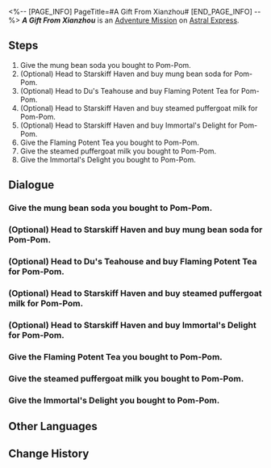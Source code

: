 <%-- [PAGE_INFO]
PageTitle=#A Gift From Xianzhou#
[END_PAGE_INFO] --%>
{{Stub|Dialogue.}}
{{Mission Infobox
|id            = 4050038
|title         = 
|image         = <!--Mission A Gift From Xianzhou.png-->
|type          = Adventure
|event_name    = 
|chapter       = 
|requirements  = {{subst:void|<!--Unknown: {"Type":"Manual"}-->}}
|summary       = <!--official mission summary from Fate's Atlas-->
|characters    = Boss Du; Food Stall Owner; Gao Tang; Mengming; Pom-Pom; Qingyue; Trailblazer; Yujin
|startLocation = [[Astral Express]] - [[Parlor Car]]
|world         = Astral Express
|area          = Parlor Car
|prev          = 
|next          = 
|rewards       = Adventure Log*1; Jade Abacus Unit*1; Credit*8,000
}}
'''''A Gift From Xianzhou''''' is an [[Adventure Mission]] on [[Astral Express]].

==Steps==
# Give the mung bean soda you bought to Pom-Pom.
# (Optional) Head to Starskiff Haven and buy mung bean soda for Pom-Pom.
# (Optional) Head to Du's Teahouse and buy Flaming Potent Tea for Pom-Pom.
# (Optional) Head to Starskiff Haven and buy steamed puffergoat milk for Pom-Pom.
# (Optional) Head to Starskiff Haven and buy Immortal's Delight for Pom-Pom.
# Give the Flaming Potent Tea you bought to Pom-Pom.
# Give the steamed puffergoat milk you bought to Pom-Pom.
# Give the Immortal's Delight you bought to Pom-Pom.

<!--
==Gameplay Notes==

--><!--
==Trial Character==

-->
==Dialogue==
{{Stub Dialogue}}
{{Dialogue End}}

===Give the mung bean soda you bought to Pom-Pom.{{subst:void|<!--405003802-->}}===
{{Mission Description|type=adventure|location=Parlor Car|update|After placing yourself in Pom-Pom's shoes and giving the choices a lot of thought, you have bought the perfect drink (in your opinion) for Pom-Pom. What would Pom-Pom's reaction be when they drink it? Would Pom-pom smack their lips? You find yourself eagerly anticipating Pom-Pom's response...}}
{{Dialogue Start}}
:{{tx}}
{{Dialogue End}}

===(Optional) Head to Starskiff Haven and buy mung bean soda for Pom-Pom.{{subst:void|<!--405003803-->}}===
{{Mission Description|type=adventure|location=Central Starskiff Haven|update|Pom-Pom is very interested in beverages on the Xianzhou. You decide to return to the Luofu and get an authentic Luofu beverage for Pom-Pom.}}
{{Dialogue Start}}
:{{tx}}
{{Dialogue End}}

===(Optional) Head to Du's Teahouse and buy Flaming Potent Tea for Pom-Pom.{{subst:void|<!--405003804-->}}===
{{Dialogue Start}}
:{{tx}}
{{Dialogue End}}

===(Optional) Head to Starskiff Haven and buy steamed puffergoat milk for Pom-Pom.{{subst:void|<!--405003805-->}}===
{{Dialogue Start}}
:{{tx}}
{{Dialogue End}}

===(Optional) Head to Starskiff Haven and buy Immortal's Delight for Pom-Pom.{{subst:void|<!--405003806-->}}===
{{Dialogue Start}}
:{{tx}}
{{Dialogue End}}

===Give the Flaming Potent Tea you bought to Pom-Pom.{{subst:void|<!--405003807-->}}===
{{Mission Description|type=adventure|location=Parlor Car|update|After placing yourself in Pom-Pom's shoes and giving the choices a lot of thought, you have bought the perfect drink (in your opinion) for Pom-Pom. What would Pom-Pom's reaction be when they drink it? Would Pom-pom smack their lips? You find yourself eagerly anticipating Pom-Pom's response...}}
{{Dialogue Start}}
:{{tx}}
{{Dialogue End}}

===Give the steamed puffergoat milk you bought to Pom-Pom.{{subst:void|<!--405003808-->}}===
{{Dialogue Start}}
:{{tx}}
{{Dialogue End}}

===Give the Immortal's Delight you bought to Pom-Pom.{{subst:void|<!--405003809-->}}===
{{Dialogue Start}}
:{{tx}}
{{Dialogue End}}

==Other Languages==
{{Other Languages
|en   = A Gift From Xianzhou
|zhs  = 仙舟手信
|zht  = 仙舟手信
|ja   = 仙舟の贈り物
|ko   = 선주의 선물
|es   = Un regalo de Xianzhou
|fr   = Un cadeau de Xianzhou
|ru   = Подарок из Сяньчжоу
|th   = ของขวัญจาก Xianzhou
|vi   = Bức Thư Viết Tay Xianzhou
|de   = Ein Geschenk aus Xianzhou
|id   = Hadiah dari Xianzhou
|pt   = Um Presente do Xianzhou
}}

==Change History==
{{Change History|1.5}}
